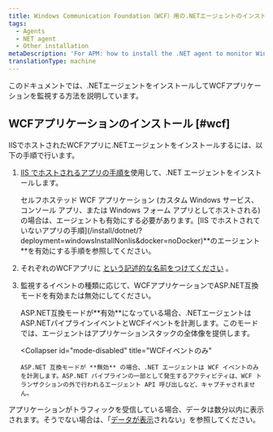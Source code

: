 ```yaml
---
title: Windows Communication Foundation（WCF）用の.NETエージェントのインストール
tags:
  - Agents
  - NET agent
  - Other installation
metaDescription: 'For APM: how to install the .NET agent to monitor Windows Communication Foundation (WCF) applications.'
translationType: machine
---
```


このドキュメントでは、.NETエージェントをインストールしてWCFアプリケーションを監視する方法を説明しています。

## WCFアプリケーションのインストール [#wcf]

IISでホストされたWCFアプリに.NETエージェントをインストールするには、以下の手順で行います。

1. [IIS でホストされるアプリの手順を](/install/dotnet/?deployment=windowsInstall&docker=noDocker)使用して、.NET エージェントをインストールします。

   <Callout variant="important">
     セルフホステッド WCF アプリケーション (カスタム Windows サービス、コンソール アプリ、または Windows フォーム アプリとしてホストされる) の場合は、エージェントも有効にする必要があります。[IIS でホストされていないアプリの手順](/install/dotnet/?deployment=windowsInstallNonIis&docker=noDocker)**のエージェント**を有効にする手順を参照してください。
   </Callout>

2. それぞれのWCFアプリに [という記述的な名前をつけてください](/docs/agents/net-agent/installation-and-configuration/naming-your-net-application#naming-non-iis) 。

3. 監視するイベントの種類に応じて、WCFアプリケーションでASP.NET互換モードを有効または無効にしてください。

   <CollapserGroup>
     <Collapser
       id="mode-enabled"
       title="ASP.NETパイプラインイベントとWCFイベント"
     >
       ASP.NET互換モードが**有効**になっている場合、.NETエージェントはASP.NETパイプラインイベントとWCFイベントを計測します。このモードでは、エージェントはアプリケーションスタックの全体像を提供します。
     </Collapser>

     <Collapser
       id="mode-disabled"
       title="WCFイベントのみ"
     >
       ASP.NET 互換モードが **無効** の場合、.NET エージェントは WCF イベントのみを計測します。ASP.NET パイプラインの一部として発生するアクティビティは、WCF トランザクションの外で行われるエージェント API 呼び出しなど、キャプチャされません。
     </Collapser>
   </CollapserGroup>

アプリケーションがトラフィックを受信している場合、データは数分以内に表示されます。そうでない場合は、「[データが表示](/docs/agents/net-agent/troubleshooting/no-data-appears-net)されない」を参照してください。

<InstallFeedback/>